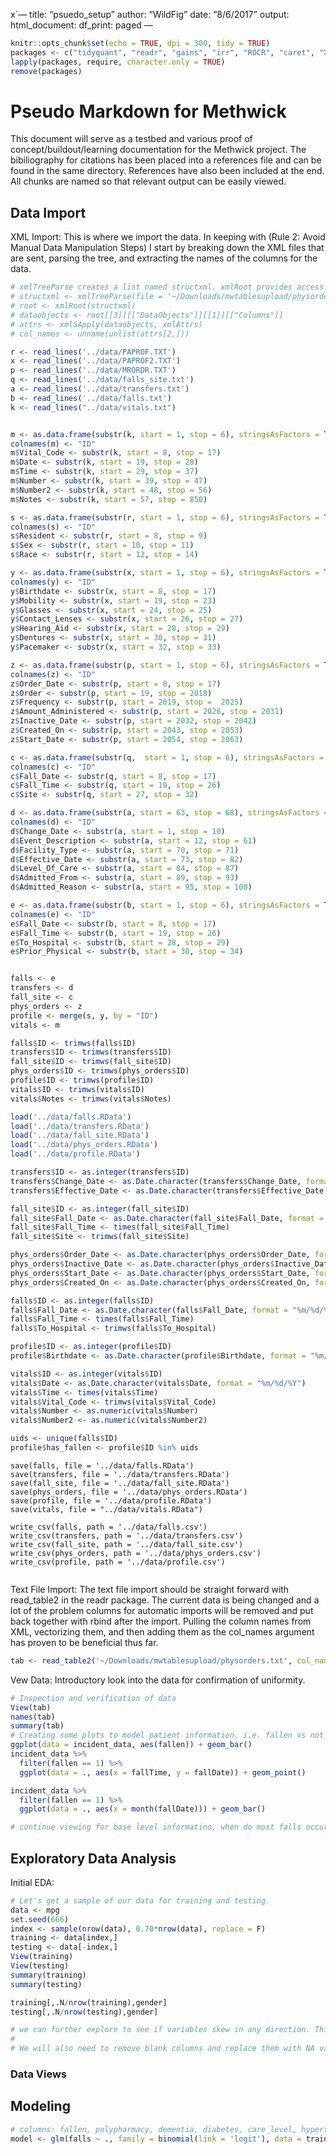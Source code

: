 x`---
title: "psuedo_setup"
author: "WildFig"
date: "8/6/2017"
output:
  html_document:
    df_print: paged
---

```r
knitr::opts_chunk$set(echo = TRUE, dpi = 300, tidy = TRUE)
packages <- c("tidyquant", "readr", "gains", "irr", "ROCR", "caret", "XML", "lubridate", "lime", "chron", "hms")
lapply(packages, require, character.only = TRUE)
remove(packages)
```

[//]: Rule 1: For Every Result, Keep Track of How It Was Produced
[//]: Rule 2: Avoid Manual Data Manipulation Steps
[//]: Rule 3: Archive the Exact Versions of All External Programs Used
[//]: Rule 4: Version Control All Custom Scripts
[//]: Rule 5: Record All Intermediate Results, When Possible in Standardized Formats
[//]: Rule 6: For Analyses That Include Randomness, Note Underlying Random Seeds
[//]: Rule 7: Always Store Raw Data behind Plots
[//]: Rule 8: Generate Hierarchical Analysis Output, Allowing Layers of Increasing Detail to Be Inspected
[//]: Rule 9: Connect Textual Statements to Underlying Results
[//]: Rule 10: Provide Public Access to Scripts, Runs, and Results



# Pseudo Markdown for Methwick
This document will serve as a testbed and various proof of concept/buildout/learning documentation for the Methwick project. The bibiliography for citations has been placed into a references file and can be found in the same directory.  References have also been included at the end. All chunks are named so that relevant output can be easily viewed.


## Data Import
XML Import: This is where we import the data. In keeping with (Rule 2: Avoid Manual Data Manipulation Steps) I start by breaking down the XML files that are sent, parsing the tree, and extracting the names of the columns for the data.
```r
# xmlTreeParse creates a list named structxml. xmlRoot provides access to the top level xml node object after parsing the file. dataobjects select from the DataSourceRepository Node all objects under Columns within DataObjects in the xml. xmlSApply loops through the Columns tag and pulls all attributes of the parent node Column with its attributes id and name. we then unname these columns and take only the second row of the dataframe to create a list of all the values referenced as an attribute of Column as name.
# structxml <- xmlTreeParse(file = '~/Downloads/mwtablesupload/physorders.xml', useInternalNodes = TRUE)
# root <- xmlRoot(structxml)
# dataobjects <- root[[3]][["DataObjects"]][[1]][["Columns"]]
# attrs <- xmlSApply(dataobjects, xmlAttrs)
# col_names <- unname(unlist(attrs[2,]))

r <- read_lines('../data/PAPROF.TXT')
x <- read_lines('../data/PAPROF2.TXT')
p <- read_lines('../data/MRORDR.TXT')
q <- read_lines('../data/falls_site.txt')
a <- read_lines('../data/transfers.txt')
b <- read_lines('../data/falls.txt')
k <- read_lines("../data/vitals.txt")


m <- as.data.frame(substr(k, start = 1, stop = 6), stringsAsFactors = T)
colnames(m) <- "ID"
m$Vital_Code <- substr(k, start = 8, stop = 17)
m$Date <- substr(k, start = 19, stop = 28)
m$Time <- substr(k, start = 29, stop = 37)
m$Number <- substr(k, start = 39, stop = 47)
m$Number2 <- substr(k, start = 48, stop = 56)
m$Notes <- substr(k, start = 57, stop = 850)

s <- as.data.frame(substr(r, start = 1, stop = 6), stringsAsFactors = T)
colnames(s) <- "ID"
s$Resident <- substr(r, start = 8, stop = 9)
s$Sex <- substr(r, start = 10, stop = 11)
s$Race <- substr(r, start = 12, stop = 14)

y <- as.data.frame(substr(x, start = 1, stop = 6), stringsAsFactors = T)
colnames(y) <- "ID"
y$Birthdate <- substr(x, start = 8, stop = 17)
y$Mobility <- substr(x, start = 19, stop = 23)
y$Glasses <- substr(x, start = 24, stop = 25)
y$Contact_Lenses <- substr(x, start = 26, stop = 27)
y$Hearing_Aid <- substr(x, start = 28, stop = 29)
y$Dentures <- substr(x, start = 30, stop = 31)
y$Pacemaker <- substr(x, start = 32, stop = 33)

z <- as.data.frame(substr(p, start = 1, stop = 6), stringsAsFactors = T)
colnames(z) <- "ID"
z$Order_Date <- substr(p, start = 8, stop = 17)
z$Order <- substr(p, start = 19, stop = 2018)
z$Frequency <- substr(p, start = 2019, stop =  2025)
z$Amount_Administered <- substr(p, start = 2026, stop = 2031)
z$Inactive_Date <- substr(p, start = 2032, stop = 2042)
z$Created_On <- substr(p, start = 2043, stop = 2053)
z$Start_Date <- substr(p, start = 2054, stop = 2063)

c <- as.data.frame(substr(q,  start = 1, stop = 6), stringsAsFactors = T)
colnames(c) <- "ID"
c$Fall_Date <- substr(q, start = 8, stop = 17)
c$Fall_Time <- substr(q, start = 19, stop = 26)
c$Site <- substr(q, start = 27, stop = 32)

d <- as.data.frame(substr(a, start = 63, stop = 68), stringsAsFactors = T)
colnames(d) <- "ID"
d$Change_Date <- substr(a, start = 1, stop = 10)
d$Event_Description <- substr(a, start = 12, stop = 61)
d$Facility_Type <- substr(a, start = 70, stop = 71)
d$Effective_Date <- substr(a, start = 73, stop = 82)
d$Level_Of_Care <- substr(a, start = 84, stop = 87)
d$Admitted_From <- substr(a, start = 89, stop = 93)
d$Admitted_Reason <- substr(a, start = 95, stop = 100)

e <- as.data.frame(substr(b, start = 1, stop = 6), stringsAsFactors = T)
colnames(e) <- "ID"
e$Fall_Date <- substr(b, start = 8, stop = 17)
e$Fall_Time <- substr(b, start = 19, stop = 26)
e$To_Hospital <- substr(b, start = 28, stop = 29)
e$Prior_Physical <- substr(b, start = 30, stop = 34)


falls <- e
transfers <- d
fall_site <- c
phys_orders <- z
profile <- merge(s, y, by = "ID")
vitals <- m

falls$ID <- trimws(falls$ID)
transfers$ID <- trimws(transfers$ID)
fall_site$ID <- trimws(fall_site$ID)
phys_orders$ID <- trimws(phys_orders$ID)
profile$ID <- trimws(profile$ID)
vitals$ID <- trimws(vitals$ID)
vitals$Notes <- trimws(vitals$Notes)
```

```r
load('../data/falls.RData')
load('../data/transfers.RData')
load('../data/fall_site.RData')
load('../data/phys_orders.RData')
load('../data/profile.RData')
```

```r
transfers$ID <- as.integer(transfers$ID)
transfers$Change_Date <- as.Date.character(transfers$Change_Date, format = "%m/%d/%Y")
transfers$Effective_Date <- as.Date.character(transfers$Effective_Date, format = "%m/%d/%Y")

fall_site$ID <- as.integer(fall_site$ID)
fall_site$Fall_Date <- as.Date.character(fall_site$Fall_Date, format = "%m/%d/%Y")
fall_site$Fall_Time <- times(fall_site$Fall_Time)
fall_site$Site <- trimws(fall_site$Site)

phys_orders$Order_Date <- as.Date.character(phys_orders$Order_Date, format = "%m/%d/%Y")
phys_orders$Inactive_Date <- as.Date.character(phys_orders$Inactive_Date , format = "%m/%d/%Y")
phys_orders$Start_Date <- as.Date.character(phys_orders$Start_Date, format = "%m/%d/%Y")
phys_orders$Created_On <- as.Date.character(phys_orders$Created_On, format = "%m/%d/%Y")

falls$ID <- as.integer(falls$ID)
falls$Fall_Date <- as.Date.character(falls$Fall_Date, format = "%m/%d/%Y")
falls$Fall_Time <- times(falls$Fall_Time)
falls$To_Hospital <- trimws(falls$To_Hospital)

profile$ID <- as.integer(profile$ID)
profile$Birthdate <- as.Date.character(profile$Birthdate, format = "%m/%d/%Y")

vitals$ID <- as.integer(vitals$ID)
vitals$Date <- as.Date.character(vitals$Date, format = "%m/%d/%Y")
vitals$Time <- times(vitals$Time)
vitals$Vital_Code <- trimws(vitals$Vital_Code)
vitals$Number <- as.numeric(vitals$Number)
vitals$Number2 <- as.numeric(vitals$Number2)
```

```r
uids <- unique(falls$ID)
profile$has_fallen <- profile$ID %in% uids

```
```
save(falls, file = '../data/falls.RData')
save(transfers, file = '../data/transfers.RData')
save(fall_site, file = '../data/fall_site.RData')
save(phys_orders, file = '../data/phys_orders.RData')
save(profile, file = '../data/profile.RData')
save(vitals, file = "../data/vitals.RData")
```
```
write_csv(falls, path = '../data/falls.csv')
write_csv(transfers, path = '../data/transfers.csv')
write_csv(fall_site, path = '../data/fall_site.csv')
write_csv(phys_orders, path = '../data/phys_orders.csv')
write_csv(profile, path = '../data/profile.csv')


```

Text File Import: The text file import should be straight forward with read_table2 in the readr package. The current data is being changed and a lot of the problem columns for automatic imports will be removed and put back together with rbind after the import. Pulling the column names from XML, vectorizing them, and then adding them as the col_names argument has proven to be beneficial thus far. 
```r
tab <- read_table2('~/Downloads/mwtablesupload/physorders.txt', col_names = col_names)
```

Vew Data: Introductory look into the data for confirmation of uniformity.
```r
# Inspection and verification of data
View(tab)
names(tab)
summary(tab)
# Creating some plots to model patient information, i.e. fallen vs not_fallen, this will require a feature engineered column that checks the incident type which we do not have at this moment due to only receiving fall reports.
ggplot(data = incident_data, aes(fallen)) + geom_bar()
incident_data %>%
  filter(fallen == 1) %>%
  ggplot(data = ., aes(x = fallTime, y = fallDate)) + geom_point()

incident_data %>%
  filter(fallen == 1) %>%
  ggplot(data = ., aes(x = month(fallDate))) + geom_bar()

# continue viewing for base level informatino, when do most falls occur by month, day of week, year, time of day, etc.  Plot mean variance between date of fall and previous incident.
```

## Exploratory Data Analysis

Initial EDA: 
```r
# Let's get a sample of our data for training and testing.
data <- mpg
set.seed(666)
index <- sample(nrow(data), 0.70*nrow(data), replace = F)
training <- data[index,]
testing <- data[-index,]
View(training)
View(testing)
summary(training)
summary(testing)

training[,.N/nrow(training),gender]
testing[,.N/nrow(testing),gender]

# we can further explore to see if variables skew in any direction. This could be a good place to start any minor pruning we may want to do. Though the residuals and initial model will allow us to do this in a more effective way. These views will still be useful for gaining initial insight to better inform us.
# 
# We will also need to remove blank columns and replace them with NA values for modeling
```






### Data Views











## Modeling
```r
# columns: fallen, polypharmacy, dementia, diabetes, care_level, hypertension, bp_scale, 
model <- glm(falls ~ ., family = binomial(link = 'logit'), data = train[,c("columns")])
```

